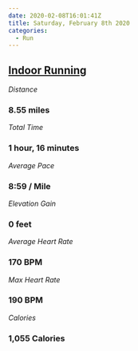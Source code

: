 ```yaml
---
date: 2020-02-08T16:01:41Z
title: Saturday, February 8th 2020
categories:
  - Run
---
```

## [Indoor Running](https://www.strava.com/activities/3083185631)

_Distance_

### 8.55 miles

_Total Time_

### 1 hour, 16 minutes

_Average Pace_

### 8:59 / Mile

_Elevation Gain_

### 0 feet

_Average Heart Rate_

### 170 BPM

_Max Heart Rate_

### 190 BPM

_Calories_

### 1,055 Calories